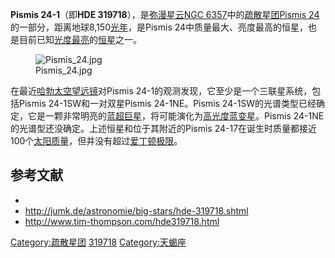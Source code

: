{{Starbox begin
| name=Pismis 24-1SW }}
{{Starbox image
| image = [[Image:EmissionNebula_NGC6357.jpg|250px]]
| caption = [[哈勃太空望远镜|哈勃太空望远镜]](HST)拍摄的Pismis 24-1
| credit = HST/[[NASA|NASA]]/[[ESA|ESA]]. }}
{{Starbox observe
| epoch=J2000
| ra={{RA|17|24|43.41}} 
| dec={{Dec|–34|11|56.5}}
| appmag_v=10.43
| constell=[[天蝎座|天蝎座]] }}
{{Starbox character
| class=O3 
| b-v=
| u-b=
| variable=否}}
{{Starbox astrometry
| radial_v = 
| prop_mo_ra =
| prop_mo_dec = 
| parallax = 
| p_error = 
| parallax_footnote =
| dist_ly = 8,150
| dist_pc = 2,500
| absmag_v=–7.3 }}
{{Starbox detail
| mass=120
| radius=26.6
| luminosity=4,200,000
| temperature=50,700
| metal=
| rotation=
| age=400万 }}
{{Starbox reference |
  Simbad=HDE+319718 }}
{{Starbox end}}
'''Pismis 24-1'''（即'''HDE 319718'''），是[[弥漫星云|弥漫星云]][[NGC_6357|NGC 6357]]中的[[疏散星团|疏散星团]][[NGC_6357#Pismis_24|Pismis 24]]的一部分，距离地球8,150[[光年|光年]]，是Pismis 24中质量最大、亮度最高的恒星，也是目前已知[[恒星光度列表|光度最亮]]的[[恒星|恒星]]之一。

[[Image:Pismis_24.jpg|thumb]]

在最近[[哈勃太空望远镜|哈勃太空望远镜]]对Pismis 24-1的观测发现，它至少是一个三联星系统，包括Pismis 24-1SW和一对双星Pismis 24-1NE。Pismis 24-1SW的光谱类型已经确定，它是一颗非常明亮的[[蓝超巨星|蓝超巨星]]，将可能演化为[[高光度蓝变星|高光度蓝变星]]。Pismis 24-1NE的光谱型还没确定。上述恒星和位于其附近的Pismis 24-17在诞生时质量都接近100个[[太阳质量|太阳质量]]，但并没有超过[[爱丁顿光度|爱丁顿极限]]。

==参考文献==
{{Reflist}}
*{{Cite journal |last=Massey |first=Philip |last2=DeGioia-Eastwood |first2=Kathleen |last3=Waterhouse |first3=Elizabeth |year=2001 |title=The Progenitor Masses of Wolf-Rayet Stars and Luminous Blue Variables Determined from Cluster Turnoffs. II. Results from 12 Galactic Clusters and OB Associations |url=https://archive.org/details/sim_astronomical-journal_2001-02_121_2/page/1050 |journal=The Astronomical Journal |volume=121 |issue=2 |pages=1050 |doi=10.1086/318769 |bibcode=2001AJ....121.1050M|arxiv = astro-ph/0010654 }}
* http://jumk.de/astronomie/big-stars/hde-319718.shtml{{Wayback|url=http://jumk.de/astronomie/big-stars/hde-319718.shtml |date=20111012124306 }}
* http://www.tim-thompson.com/hde319718.html{{Wayback|url=http://www.tim-thompson.com/hde319718.html |date=20110928095017 }}

{{天蝎座恒星}}

[[Category:疏散星团|Category:疏散星团]]
[[Category:HD和HDE天体|319718]]
[[Category:天蝎座|Category:天蝎座]]